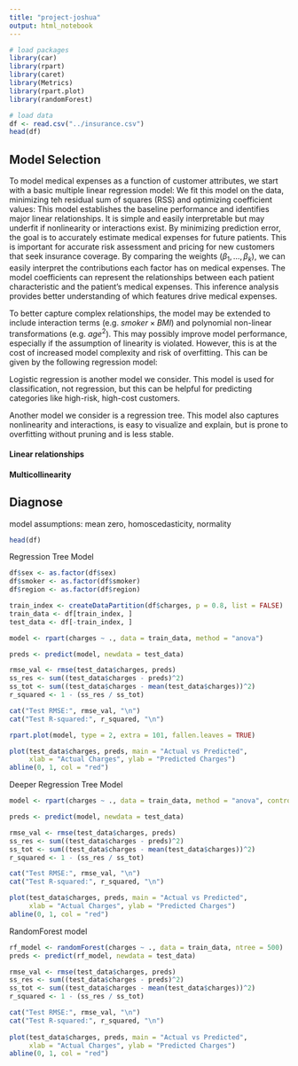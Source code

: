 ```yaml
---
title: "project-joshua"
output: html_notebook
---
```


```r
# load packages
library(car)
library(rpart)
library(caret)        
library(Metrics)
library(rpart.plot)
library(randomForest)

# load data
df <- read.csv("../insurance.csv")
head(df)
```

## Model Selection
To model medical expenses as a function of customer attributes, we start with a basic multiple linear regression model:
\begin{equation}
    y_i = \beta_0 + \beta_1\cdot age_i + \beta_2\cdot sex_i+\beta_3\cdot BMI_i+ \beta_4\cdot children_i+\beta_5\cdot smoker_i+\beta_6\cdot region_i
\end{equation}
We fit this model on the data, minimizing teh residual sum of squares (RSS) and optimizing coefficient values:
\begin{equation}
    min_\beta\sum^n_{i=1}(y_i-x_i^T\beta)^2
\end{equation}
This model establishes the baseline performance and identifies major linear relationships. It is simple and easily interpretable but may underfit if nonlinearity or interactions exist. By minimizing prediction error, the goal is to accurately estimate medical expenses for future patients. This is important for accurate risk assessment and pricing for new customers that seek insurance coverage. By comparing the weights $(\beta_1, \dots, \beta_k)$, we can easily interpret the contributions each factor has on medical expenses. The model coefficients can represent the relationships between each patient characteristic and the patient's medical expenses. This inference analysis provides better understanding of which features drive medical expenses. 

To better capture complex relationships, the model may be extended to include interaction terms (e.g. $smoker\times BMI$) and polynomial non-linear transformations (e.g. $age^2$). This may possibly improve model performance, especially if the assumption of linearity is violated. However, this is at the cost of increased model complexity and risk of overfitting. This can be given by the following regression model:
\begin{equation}
    y = \beta_0 + \sum^p_{j=1}\beta_jx_j+\sum_{j<k}\beta_{xj}x_jx_k
\end{equation}

Logistic regression is another model we consider. This model is used for classification, not regression, but this can be helpful for predicting categories like high-risk, high-cost customers.

Another model we consider is a regression tree. This model also captures nonlinearity and interactions, is easy to visualize and explain, but is prone to overfitting without pruning and is less stable.


#### Linear relationships


#### Multicollinearity



## Diagnose

model assumptions: mean zero, homoscedasticity, normality

```r
head(df)
```

Regression Tree Model

```r
df$sex <- as.factor(df$sex)
df$smoker <- as.factor(df$smoker)
df$region <- as.factor(df$region)

train_index <- createDataPartition(df$charges, p = 0.8, list = FALSE)
train_data <- df[train_index, ]
test_data <- df[-train_index, ]

model <- rpart(charges ~ ., data = train_data, method = "anova")

preds <- predict(model, newdata = test_data)

rmse_val <- rmse(test_data$charges, preds)
ss_res <- sum((test_data$charges - preds)^2)
ss_tot <- sum((test_data$charges - mean(test_data$charges))^2)
r_squared <- 1 - (ss_res / ss_tot)

cat("Test RMSE:", rmse_val, "\n")
cat("Test R-squared:", r_squared, "\n")

rpart.plot(model, type = 2, extra = 101, fallen.leaves = TRUE)

plot(test_data$charges, preds, main = "Actual vs Predicted",
     xlab = "Actual Charges", ylab = "Predicted Charges")
abline(0, 1, col = "red")
```

Deeper Regression Tree Model

```r
model <- rpart(charges ~ ., data = train_data, method = "anova", control = rpart.control(minsplit = 5, cp = 0.001, maxdepth = 10))

preds <- predict(model, newdata = test_data)

rmse_val <- rmse(test_data$charges, preds)
ss_res <- sum((test_data$charges - preds)^2)
ss_tot <- sum((test_data$charges - mean(test_data$charges))^2)
r_squared <- 1 - (ss_res / ss_tot)

cat("Test RMSE:", rmse_val, "\n")
cat("Test R-squared:", r_squared, "\n")

plot(test_data$charges, preds, main = "Actual vs Predicted",
     xlab = "Actual Charges", ylab = "Predicted Charges")
abline(0, 1, col = "red")
```

RandomForest model

```r
rf_model <- randomForest(charges ~ ., data = train_data, ntree = 500)
preds <- predict(rf_model, newdata = test_data)

rmse_val <- rmse(test_data$charges, preds)
ss_res <- sum((test_data$charges - preds)^2)
ss_tot <- sum((test_data$charges - mean(test_data$charges))^2)
r_squared <- 1 - (ss_res / ss_tot)

cat("Test RMSE:", rmse_val, "\n")
cat("Test R-squared:", r_squared, "\n")
 
plot(test_data$charges, preds, main = "Actual vs Predicted",
     xlab = "Actual Charges", ylab = "Predicted Charges")
abline(0, 1, col = "red")
```




